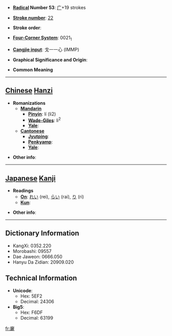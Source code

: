 * '''[[Wiktionary:Chinese radical index| Radical]] Number 53''': [[Wiktionary:Chinese radical index 广|广]]+19 strokes

* '''[[Wiktionary:Chinese total strokes index|Stroke number]]''': [[Wiktionary:Chinese total strokes index 22|22]]

* '''Stroke order''': 

* '''[[Wiktionary:Chinese four corner index|Four-Corner System]]''': 0021<sub>1</sub>

* '''[[Wiktionary:Chinese Cangjie index|Cangjie input]]''': 戈一一心 (IMMP)

* '''Graphical Significance and Origin''': 

* '''Common Meaning'''

----

== [[Chinese]] [[Hanzi]] ==

* '''Romanizations'''
** '''[[Mandarin]]'''
*** '''[[Pinyin]]''': lí (li2)
*** '''[[Wade-Giles]]''': li<sup>2</sup>
*** '''[[Yale]]''': 
** '''[[Cantonese]]'''
*** '''[[Jyutping]]''':
*** '''[[Penkyamp]]''': 
*** '''[[Yale]]''': 

* '''Other info''': 

----

== [[Japanese]] [[Kanji]] ==

* '''Readings'''
** '''[[On]]''': [[れい]] (rei), [[らい]] (rai), [[り]] (ri)
** '''[[Kun]]''': 

* '''Other info''':  

----

== Dictionary Information ==

* KangXi: 0352.220
* Morobashi: 09557
* Dae Jaweon: 0666.050
* Hanyu Da Zidian: 20909.020

== Technical Information ==

* '''Unicode''':
** Hex: 5EF2
** Decimal: 24306
* '''Big5''':
** Hex: F6DF
** Decimal: 63199

[[fr:廲]]